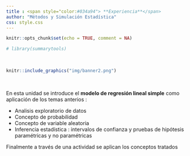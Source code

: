 ```yaml
---
title : <span style="color:#034a94"> **Experiencia**</span>
author: "Métodos y Simulación Estadística"
css: style.css
---
```




```r
knitr::opts_chunk$set(echo = TRUE, comment = NA)

# library(summarytools)

```



</br>

```r
knitr::include_graphics("img/banner2.png")
```


</br>

En esta unidad se introduce el **modelo de regresión lineal simple** como aplicación de los temas anterios : 

* Analisis exploratorio de datos
* Concepto de probabilidad
* Concepto de variable aleatoria
* Inferencia estadística : intervalos de confianza y pruebas de hipótesis paramétricas y no paramétricas


Finalmente a través de una actividad se aplican los conceptos tratados









